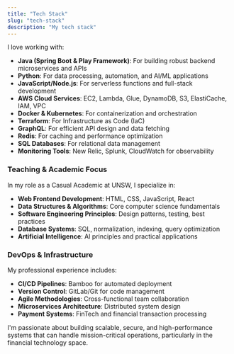 ```yaml
---
title: "Tech Stack"
slug: "tech-stack"
description: "My tech stack"
---
```


I love working with:

- **Java (Spring Boot & Play Framework)**: For building robust backend microservices and APIs
- **Python**: For data processing, automation, and AI/ML applications
- **JavaScript/Node.js**: For serverless functions and full-stack development
- **AWS Cloud Services**: EC2, Lambda, Glue, DynamoDB, S3, ElastiCache, IAM, VPC
- **Docker & Kubernetes**: For containerization and orchestration
- **Terraform**: For Infrastructure as Code (IaC)
- **GraphQL**: For efficient API design and data fetching
- **Redis**: For caching and performance optimization
- **SQL Databases**: For relational data management
- **Monitoring Tools**: New Relic, Splunk, CloudWatch for observability

### Teaching & Academic Focus

In my role as a Casual Academic at UNSW, I specialize in:

- **Web Frontend Development**: HTML, CSS, JavaScript, React
- **Data Structures & Algorithms**: Core computer science fundamentals
- **Software Engineering Principles**: Design patterns, testing, best practices
- **Database Systems**: SQL, normalization, indexing, query optimization
- **Artificial Intelligence**: AI principles and practical applications

### DevOps & Infrastructure

My professional experience includes:

- **CI/CD Pipelines**: Bamboo for automated deployment
- **Version Control**: GitLab/Git for code management
- **Agile Methodologies**: Cross-functional team collaboration
- **Microservices Architecture**: Distributed system design
- **Payment Systems**: FinTech and financial transaction processing

I'm passionate about building scalable, secure, and high-performance systems that can handle mission-critical operations, particularly in the financial technology space.



